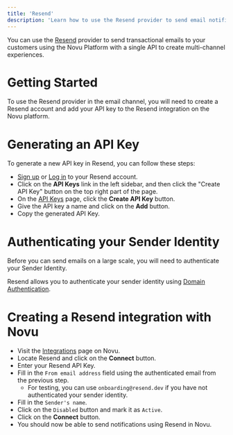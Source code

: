 ```yaml
---
title: 'Resend'
description: 'Learn how to use the Resend provider to send email notifications using Novu'
---
```


You can use the [Resend](https://resend.com/) provider to send transactional emails to your customers using the Novu Platform with a single API to create multi-channel experiences.

# Getting Started

To use the Resend provider in the email channel, you will need to create a Resend account and add your API key to the Resend integration on the Novu platform.

# Generating an API Key

To generate a new API key in Resend, you can follow these steps:

- [Sign up](https://resend.com/secret) or [Log in](https://resend.com/login) to your Resend account.
- Click on the **API Keys** link in the left sidebar, and then click the "Create API Key" button on the top right part of the page.
- On the [API Keys](https://resend.com/api-keys) page, click the **Create API Key** button.
- Give the API key a name and click on the **Add** button.
- Copy the generated API Key.

# Authenticating your Sender Identity

Before you can send emails on a large scale, you will need to authenticate your Sender Identity.

Resend allows you to authenticate your sender identity using [Domain Authentication](https://resend.com/docs/dashboard/domains/introduction).

# Creating a Resend integration with Novu

- Visit the [Integrations](https://web.novu.co/integrations) page on Novu.
- Locate Resend and click on the **Connect** button.
- Enter your Resend API Key.
- Fill in the `From email address` field using the authenticated email from the previous step.
    - For testing, you can use `onboarding@resend.dev` if you have not authenticated your sender identity.
- Fill in the `Sender's name`.
- Click on the `Disabled` button and mark it as `Active`.
- Click on the **Connect** button.
- You should now be able to send notifications using Resend in Novu.